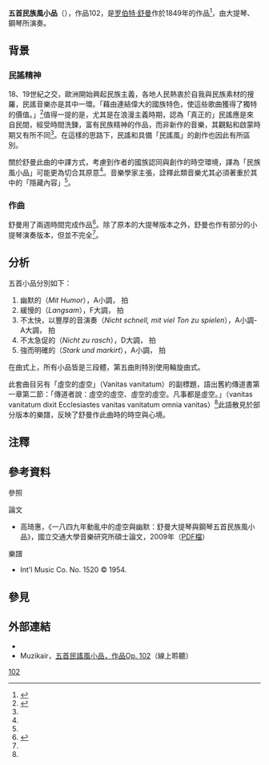 '''五首民族風小品'''（{{lang-de|'''''5 Stücke im Volkston'''''}}），作品102，是[[罗伯特·舒曼|罗伯特·舒曼]]作於1849年的作品<ref name=Seiffert>{{Cite web|title=Fünf Stücke im Volkston op. 102 (Five Pieces in Folk Style)|url=https://www.henle.de/en/music-column/schumann-anniversary-2010/schumann-anniversary/fuenf-stuecke-im-volkston-op-102-five-pieces-in-folk-style/|accessdate=2020-09-28|author=Wolf-Dieter Seiffert|publisher=[[G·亨乐出版社|G. Henle Verlag]]|language=en|archive-date=2020-09-24|archive-url=https://web.archive.org/web/20200924083828/https://www.henle.de/en/music-column/schumann-anniversary-2010/schumann-anniversary/fuenf-stuecke-im-volkston-op-102-five-pieces-in-folk-style/|dead-url=no}}</ref>，由大提琴、鋼琴所演奏。

== 背景 ==
=== 民謠精神 ===
18、19世紀之交，歐洲開始興起民族主義，各地人民熱衷於自我與民族素材的搜羅，民謠音樂亦是其中一環。「藉由連結偉大的國族特色，使這些歌曲獲得了獨特的價值。」<ref name=Kao>{{Cite thesis |degree=碩士 |chapter= |title=一八四九年動亂中的虛空與幽默：舒曼大提琴與鋼琴五首民族風小品 |url=https://hdl.handle.net/11296/6ckrv8 |author=高琦惠 |last= |first= |year=2009年 |publisher=國立交通大學 |accessdate= |docket= |oclc= }}</ref>{{rp|2}}值得一提的是，尤其是在浪漫主義時期，認為「真正的」民謠應是來自民間，經受時間洗鍊，富有民族精神的作品，而非新作的音樂，其觀點和啟蒙時期又有所不同<ref name=Kao/>{{rp|3}}。在這樣的思路下，民謠和具備「民謠風」的創作也因此有所區別。

關於舒曼此曲的中譯方式，考慮到作者的國族認同與創作的時空環境，譯為「民族風小品」可能更為切合其原意<ref name=Kao/>{{rp|2}}。音樂學家主張，詮釋此類音樂尤其必須著重於其中的「隱藏內容」<ref name=Seiffert/>。

=== 作曲 ===
舒曼用了兩週時間完成作品<ref>{{Cite web|title=Fünf Stücke im Volkston, Op 102 (CD notes)|url=https://www.hyperion-records.co.uk/dw.asp?dc=W12245_67661|accessdate=2020-09-28|author=Steven Isserlis|language=en|archive-date=2020-10-19|archive-url=https://web.archive.org/web/20201019204804/https://www.hyperion-records.co.uk/dw.asp?dc=W12245_67661|dead-url=no}}</ref>。除了原本的大提琴版本之外，舒曼也作有部分的小提琴演奏版本，但並不完全<ref name=Seiffert/>。
{{expand section}}

== 分析 ==
五首小品分別如下：

# 幽默的（''Mit Humor''），A小調，{{音符|time|2|4}} 拍
# 緩慢的（''Langsam''），F大調，{{音符|time|2|4}} 拍
# 不太快，以豐厚的音演奏（''Nicht schnell, mit viel Ton zu spielen''），A小調-A大調，{{音符|time|6|8}} 拍
# 不太急促的（''Nicht zu rasch''），D大調，{{音符|time|4|4}} 拍
# 強而明確的（''Stark und markirt''），A小調，{{音符|time|2|4}} 拍

在曲式上，所有小品皆是三段體，第五曲則特別使用輪旋曲式。

此套曲目另有「虛空的虛空」（Vanitas vanitatum）的副標題，語出舊約傳道書第一章第二節：「傳道者說：虛空的虛空、虛空的虛空。凡事都是虛空。」（vanitas vanitatum dixit Ecclesiastes vanitas vanitatum omnia vanitas）<ref name=Kao/>{{rp|9}}此語散見於部分版本的樂譜{{efn|另說此副標僅屬於第一曲，而非指稱全部的曲子，亦確有部分版本的樂譜如此記載。}}，反映了舒曼作此曲時的時空與心境。

== 注釋 ==
{{notelist}}

== 參考資料 ==
;參照
{{reflist}}

;論文
* 高琦惠，《一八四九年動亂中的虛空與幽默：舒曼大提琴與鋼琴五首民族風小品》，國立交通大學音樂研究所碩士論文，2009年（[https://ir.nctu.edu.tw/bitstream/11536/41374/3/650203.pdf PDF檔]）

;樂譜
* Int'l Music Co. No. 1520 © 1954.

== 參見 ==
{{portal|古典音樂}}

== 外部連結 ==
* {{IMSLP|work=5 Stücke im Volkston, Op.102 (Schumann, Robert)|cname=五首民謠風小品}}
* Muzikair，[https://listen.muzikair.com/tw/composers/works/8ba88c6b-302e-48af-af0a-0057b20c0409 五首民謠風小品，作品Op. 102]（線上聆聽）

[[cat:舒曼作品|102]]